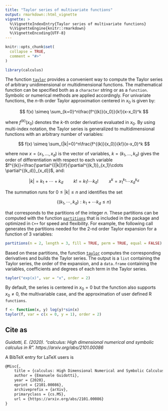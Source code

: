 ---
title: "Taylor series of multivariate functions"
output: rmarkdown::html_vignette
vignette: >
  %\VignetteIndexEntry{Taylor series of multivariate functions}
  %\VignetteEngine{knitr::rmarkdown}
  %\VignetteEncoding{UTF-8}
---

```{r, include = FALSE}
knitr::opts_chunk$set(
  collapse = TRUE,
  comment = "#>"
)
```

```{r setup}
library(calculus)
```

The function [`taylor`](https://calculus.guidotti.dev/reference/taylor.html) provides a convenient way to compute the Taylor series of arbitrary unidimensional or multidimensional functions. The mathematical function can be specified both as a `character` string or as a `function`. Symbolic or numerical methods are applied accordingly. For univariate functions, the $n$-th order Taylor approximation centered in $x_0$ is given by:

$$
f(x) \simeq \sum_{k=0}^n\frac{f^{(k)}(x_0)}{k!}(x-x_0)^k
$$

where $f^{(k)}(x_0)$ denotes the $k$-th order derivative evaluated in $x_0$. By using multi-index notation, the Taylor series is generalized to multidimensional functions with an arbitrary number of variables:

$$
f(x) \simeq \sum_{|k|=0}^n\frac{f^{(k)}(x_0)}{k!}(x-x_0)^k
$$

where now $x=(x_1,\dots,x_d)$ is the vector of variables, $k=(k_1,\dots,k_d)$ gives the order of differentiation with respect to each variable $f^{(k)}=\frac{\partial^{(|k|)}f}{\partial^{(k_1)}_{x_1}\cdots \partial^{(k_d)}_{x_d}}$, and:

$$|k| = k_1+\cdots+k_d \quad\quad k!=k_1!\cdots k_d! \quad\quad x^k=x_1^{k_1}\cdots x_d^{k_d}$$

The summation runs for $0\leq |k|\leq n$ and identifies the set

$$\{(k_1,\cdots,k_d):k_1+\cdots k_d \leq n\}$$

that corresponds to the partitions of the integer $n$. These partitions can be computed with the function [`partitions`](https://calculus.guidotti.dev/reference/partitions.html) that is included in the package and optimized in `C++` for speed and flexibility. For example, the following call generates the partitions needed for the $2$-nd order Taylor expansion for a function of $3$ variables:

```{r}
partitions(n = 2, length = 3, fill = TRUE, perm = TRUE, equal = FALSE)
```

Based on these partitions, the function [`taylor`](https://calculus.guidotti.dev/reference/taylor.html) computes the corresponding derivatives and builds the Taylor series. The output is a `list` containing the Taylor series, the order of the expansion, and a `data.frame` containing the variables, coefficients and degrees of each term in the Taylor series.

```{r}
taylor("exp(x)", var = "x", order = 2)
```

By default, the series is centered in $x_0=0$ but the function also supports $x_0\neq 0$, the multivariable case, and the approximation of user defined R `functions`.

```{r}
f <- function(x, y) log(y)*sin(x)
taylor(f, var = c(x = 0, y = 1), order = 2)
```

## Cite as

*Guidotti, E. (2020). "calculus: High dimensional numerical and symbolic calculus in R". https://arxiv.org/abs/2101.00086*

A BibTeX entry for LaTeX users is

```latex
@Misc{,
    title = {calculus: High Dimensional Numerical and Symbolic Calculus in R},
    author = {Emanuele Guidotti},
    year = {2020},
    eprint = {2101.00086},
    archiveprefix = {arXiv},
    primaryclass = {cs.MS},
    url = {https://arxiv.org/abs/2101.00086}
}
```

